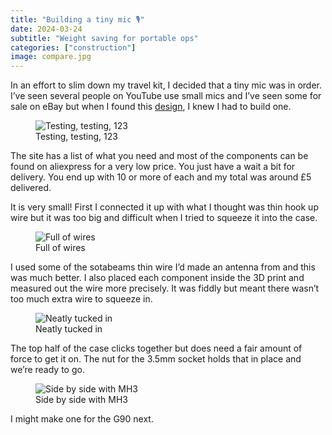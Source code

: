 ```yaml
---
title: "Building a tiny mic 🎙️"
date: 2024-03-24
subtitle: "Weight saving for portable ops"
categories: ["construction"]
image: compare.jpg
---
```


In an effort to slim down my travel kit, I decided that a tiny mic was in order. I’ve seen several people on YouTube use small mics and I’ve seen some for sale on eBay but when I found this [design](https://www.printables.com/model/320559-mini-microphone-for-trusdx-usdx-kx2-and-kx3), I knew I had to build one.

![Testing, testing, 123](img_7503-768x1024.jpg)

The site has a list of what you need and most of the components can be found on aliexpress for a very low price. You just have a wait a bit for delivery. You end up with 10 or more of each and my total was around £5 delivered.

It is very small! First I connected it up with what I thought was thin hook up wire but it was too big and difficult when I tried to squeeze it into the case.

![Full of wires](img_7504-768x1024.jpg)

I used some of the sotabeams thin wire I’d made an antenna from and this was much better. I also placed each component inside the 3D print and measured out the wire more precisely. It was fiddly but meant there wasn’t too much extra wire to squeeze in.

![Neatly tucked in](img_7506-1024x815.jpg)

The top half of the case clicks together but does need a fair amount of force to get it on. The nut for the 3.5mm socket holds that in place and we’re ready to go.

![Side by side with MH3](compare.jpg)

I might make one for the G90 next.
